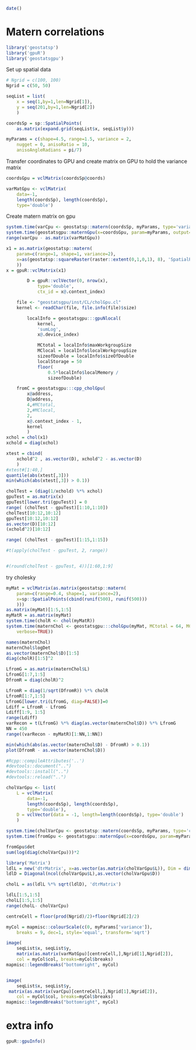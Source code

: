 <!--
%\VignetteEngine{knitr::knitr}
%\VignetteIndexEntry{Matern correlations}
-->

```r
date()
```

# Matern correlations

```r
library('geostatsp')
library('gpuR')
library('geostatsgpu')
```


Set up spatial data

```r
# Ngrid = c(100, 100)
Ngrid = c(50, 50)

seqList = list( 
    x = seq(1,by=1,len=Ngrid[1]), 
    y = seq(201,by=1,len=Ngrid[2])
    )

coordsSp = sp::SpatialPoints(
	as.matrix(expand.grid(seqList$x, seqList$y)))

myParams = c(shape=4.5, range=1.5, variance = 2, 
	nugget = 0, anisoRatio = 10, 
	anisoAngleRadians = pi/7)
```

Transfer coordinates to GPU and create matrix on GPU to hold the variance matrix
```r
coordsGpu = vclMatrix(coordsSp@coords)

varMatGpu <- vclMatrix(
    data=-1, 
    length(coordsSp), length(coordsSp),
    type='double')
```

Create matern matrix on gpu
```r
system.time(varCpu <- geostatsp::matern(coordsSp, myParams, type='variance'))
system.time(geostatsgpu::maternGpu(x=coordsGpu, param=myParams, output=varMatGpu, type='variance'))
range(varCpu - as.matrix(varMatGpu))
```

```r
x1 = as.matrix(geostatsp::matern(
    param=c(range=1, shape=1, variance=2),
    x=as(geostatsp::squareRaster(raster::extent(0,1,0,1), 8), 'SpatialPoints')
    ))
x = gpuR::vclMatrix(x1)

        D = gpuR::vclVector(0, nrow(x),
            type='double',
            ctx_id = x@.context_index)

    file <- "geostatsgpu/inst/CL/cholGpu.cl"
    kernel <- readChar(file, file.info(file)$size)

        localInfo = geostatsgpu:::gpuNlocal(
            kernel, 
            'sumLog',
            x@.device_index)

            MCtotal = localInfo$maxWorkgroupSize
            MClocal = localInfo$localWorkgroupSize
            sizeofDouble = localInfo$sizeOfDouble
            localStorage = 50
            floor(
                0.5*localInfo$localMemory / 
                sizeofDouble)

    fromC = geostatsgpu:::cpp_cholGpu(
        x@address, 
        D@address,
        4,#MCtotal,
        2,#MClocal, 
        2,
        x@.context_index - 1,
        kernel
        )
xchol = chol(x1)
xchold = diag(xchol)

xtest = cbind(
    xchold^2 , as.vector(D), xchold^2 - as.vector(D)
    )
#xtest#[1:40,]
quantile(abs(xtest[,3]))
min(which(abs(xtest[,3]) > 0.1))

cholTest = (diag(1/xchold) %*% xchol)
gpuTest = as.matrix(x)
gpuTest[lower.tri(gpuTest)] = 0
range( (cholTest - gpuTest)[1:10,1:10])
cholTest[10:12,10:12]
gpuTest[10:12,10:12]
as.vector(D)[10:12]
(xchold^2)[10:12]

range( (cholTest - gpuTest)[1:15,1:15])

#t(apply(cholTest - gpuTest, 2, range))


#(round(cholTest - gpuTest, 4))[1:60,1:9]
```

try cholesky
```r
myMat = vclMatrix(as.matrix(geostatsp::matern(
    param=c(range=0.4, shape=1, variance=2),
    x=sp::SpatialPoints(cbind(runif(500), runif(500)))
    )))
as.matrix(myMat)[1:5,1:5]
myMatR = as.matrix(myMat)
system.time(cholR <- chol(myMatR))
system.time(maternChol <- geostatsgpu:::cholGpu(myMat, MCtotal = 64, MClocal = 16, localStorage=32, sizeOfDouble = 8, 
    verbose=TRUE))

names(maternChol)
maternChol$logDet
as.vector(maternChol$D)[1:5]
diag(cholR)[1:5]^2
```
```r
LfromG = as.matrix(maternChol$L)
LfromG[1:7,1:5]
DfromR = diag(cholR)^2

LfromR = diag(1/sqrt(DfromR)) %*% cholR
LfromR[1:7,1:5]
LfromG[lower.tri(LfromG, diag=FALSE)]=0
Ldiff = LfromR - LfromG
Ldiff[1:9, 1:5]
range(Ldiff)
varRecon = t(LfromG) %*% diag(as.vector(maternChol$D)) %*% LfromG
NN = 450
range((varRecon - myMatR)[1:NN,1:NN])
```


```r
min(which(abs(as.vector(maternChol$D) - DfromR) > 0.1))
plot(DfromR - as.vector(maternChol$D))
```


```r
#Rcpp::compileAttributes('..')
#devtools::document("..")
#devtools::install("..")
#devtools::reload("..")
```

```r
cholVarGpu <- list(
    L = vclMatrix(
        data=-1, 
        length(coordsSp), length(coordsSp),
        type='double'),
    D = vclVector(data = -1, length=length(coordsSp), type='double')
    )

system.time(cholVarCpu <- geostatsp::matern(coordsSp, myParams, type='cholesky'))
system.time(fromGpu <- geostatsgpu::maternGpu(x=coordsGpu, param=myParams, output=cholVarGpu$L, DofLDL = cholVarGpu$D, type='cholesky'))

fromGpu$det 
sum(log(diag(cholVarCpu)))*2
```

```r
library('Matrix')
ldlL = new('dtrMatrix', x=as.vector(as.matrix(cholVarGpu$L)), Dim = dim(cholVarGpu$L), uplo='L')
ldlD = Diagonal(ncol(cholVarGpu$L),as.vector(cholVarGpu$D))

cholL = as(ldlL %*% sqrt(ldlD), 'dtrMatrix')

ldlL[1:5,1:5]
cholL[1:5,1:5]
range(cholL- cholVarCpu)
```


```r
centreCell = floor(prod(Ngrid)/2)+floor(Ngrid[2]/2)

myCol = mapmisc::colourScale(c(0, myParams['variance']),
    breaks = 9, dec=1, style='equal', transform='sqrt')

image(
    seqList$x, seqList$y, 
    matrix(as.matrix(varMatGpu)[centreCell,],Ngrid[1],Ngrid[2]),
    col = myCol$col, breaks=myCol$breaks)
mapmisc::legendBreaks("bottomright", myCol)


image(
    seqList$x, seqList$y, 
 matrix(as.matrix(varCpu)[centreCell,],Ngrid[1],Ngrid[2]),
    col = myCol$col, breaks=myCol$breaks)
mapmisc::legendBreaks("bottomright", myCol)
```

# extra info

```r
gpuR::gpuInfo()
```
